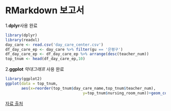 # RMarkdown 보고서


1.**dplyr**사용 완료
```{R}
library(dplyr)
library(readxl)
day_care <- read.csv('day_care_center.csv')
df_day_care_ep <- day_care %>% filter(gu == '은평구')
df_day_care_ep <- df_day_care_ep %>% arrange(desc(teacher_num))
top_tnum <- head(df_day_care_ep,10)
```


2.**ggplot** *막대그래프* 사용 완료
```{r}
library(ggplot2)
ggplot(data = top_tnum, 
       aes(x=reorder(top_tnum$day_care_name,top_tnum$teacher_num),
                                  y=top_tnum$nursing_room_num))+geom_col()+coord_flip()
```

[자료 출처](https://dacon.io/competitions/open/235537/data)